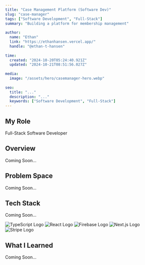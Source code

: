 ```yaml
---
title: "Case Management Platform (Software Dev)"
slug: "case-manager"
tags: ["Software Development", "Full-Stack"]
summary: "Building a platform for membership management"
 
author:
  name: "Ethan"
  link: "https://ethanhansen.vercel.app/"
  handle: "@ethan-t-hansen"
 
time:
  created: "2024-10-20T05:24:40.921Z"
  updated: "2024-10-21T08:51:56.027Z"
 
media:
  image: "/assets/hero/casemanager-hero.webp"
 
seo:
  title: "..."
  description: "..."
  keywords: ["Software Development", "Full-Stack"]
---
```


## My Role
Full-Stack Software Developer

## Overview

Coming Soon...

## Problem Space

Coming Soon...

## Tech Stack

Coming Soon...

<div className="flex flex-wrap gap-8 border-none my-8">
  <img src='/assets/logos/ts-logo.svg' alt='TypeScript Logo' className="w-16" />
  <img src='/assets/logos/react-logo.svg' alt='React Logo' className="w-16"/>
  <img src='/assets/logos/firebase-logo.svg' alt='Firebase Logo' className="w-16"/>
  <img src='/assets/logos/next-logo.svg' alt='Next.js Logo' className="w-32"/>
  <img src='/assets/logos/stripe-logo.svg' alt='Stripe Logo' className="w-24"/>
</div>

## What I Learned

Coming Soon...
